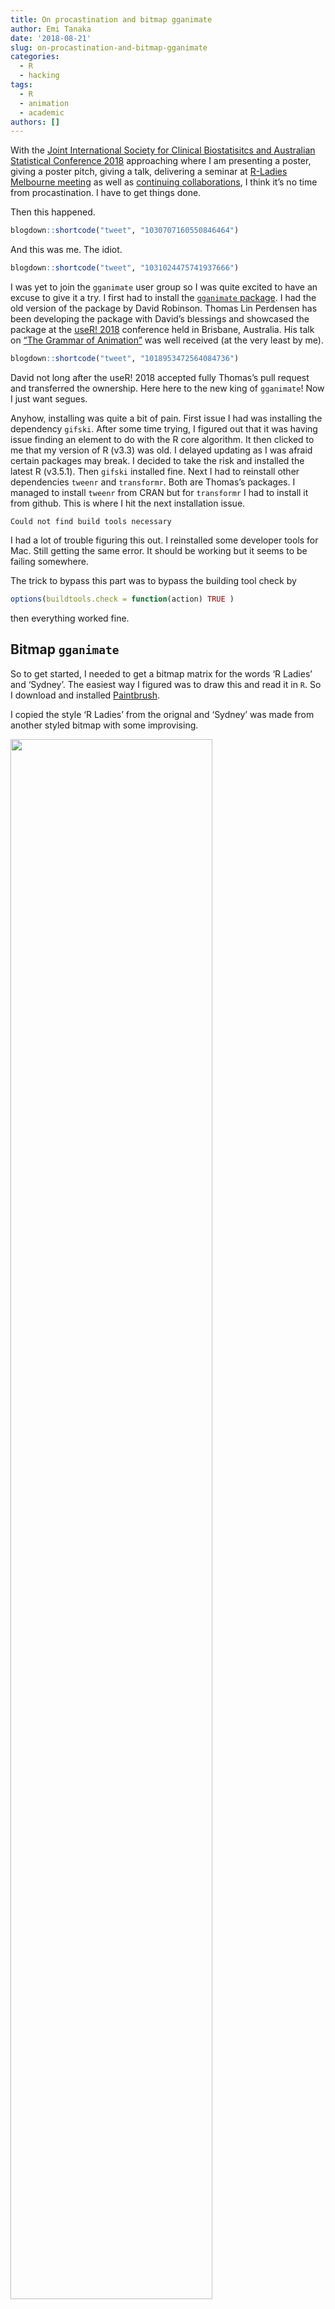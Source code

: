 ```yaml
---
title: On procastination and bitmap gganimate
author: Emi Tanaka
date: '2018-08-21'
slug: on-procastination-and-bitmap-gganimate
categories:
  - R
  - hacking
tags:
  - R
  - animation
  - academic
authors: []
---
```


With the [Joint International Society for Clinical Biostatisitcs and Australian Statistical Conference 2018](https://iscbasc2018.com/) approaching where I am presenting a poster, giving a poster pitch, giving a talk, delivering a seminar at [R-Ladies Melbourne meeting](https://www.meetup.com/R-Ladies-Melbourne/events/253534679/) as well as [continuing collaborations](https://emitanaka.rbind.io/post/deconstructing-scripts-and-learning-d3js/), I think it's no time from procastination. I have to get things done. 

Then this happened. 

```r
blogdown::shortcode("tweet", "1030707160550846464")
```

And this was me. The idiot.

```r
blogdown::shortcode("tweet", "1031024475741937666")
```

I was yet to join the `gganimate` user group so I was quite excited to have an excuse to give it a try. I first had to install the [`gganimate` package](https://github.com/thomasp85/gganimate). I had the old version of the package by David Robinson. Thomas Lin Perdensen has been developing the package with David's blessings and showcased the package at the [useR! 2018](https://user2018.r-project.org/) conference held in Brisbane, Australia. His talk on ["The Grammar of Animation"](https://www.youtube.com/watch?v=21ZWDrTukEs&t=6s) was well received (at the very least by me). 

```r
blogdown::shortcode("tweet", "1018953472564084736")
```

David not long after the useR! 2018 accepted fully Thomas's pull request and transferred the ownership. Here here to the new king of `gganimate`! Now I just want segues. 

Anyhow, installing was quite a bit of pain. First issue I had was installing the dependency `gifski`. After some time trying, I figured out that it was having issue finding an element to do with the R core algorithm. It then clicked to me that my version of R (v3.3) was old. I delayed updating as I was afraid certain packages may break. I decided to take the risk and installed the latest R (v3.5.1). Then `gifski` installed fine. Next I had to reinstall other dependencies `tweenr` and `transformr`. Both are Thomas's packages. I managed to install `tweenr` from CRAN but for `transformr` I had to install it from github. This is where I hit the next installation issue. 

    Could not find build tools necessary
    
I had a lot of trouble figuring this out. I reinstalled some developer tools for Mac. Still getting the same error. It should be working but it seems to be failing somewhere. 

The trick to bypass this part was to bypass the building tool check by
```r
options(buildtools.check = function(action) TRUE )
```

then everything worked fine. 

## Bitmap `gganimate`

So to get started, I needed to get a bitmap matrix for the words 'R Ladies' and 'Sydney'. The easiest way I figured was to draw this and read it in `R`. So I download and installed [Paintbrush](https://paintbrush.sourceforge.io/).

I copied the style 'R Ladies' from the orignal and 'Sydney' was made from another styled bitmap with some improvising. 

![](/post/2018-08-21-on-procastination-and-bitmap-gganimate_files/rladies.png){width=80%}

![](/post/2018-08-21-on-procastination-and-bitmap-gganimate_files/sydney.png){width=80%}

With some googling to find out which one might be the best for reading it in as bitmap and with the help of [this tutorial](https://coolbutuseless.github.io/2018/08/12/gganimate-with-bitmap-fonts/), I got the code working and put it as my first github gist:

<script src="https://gist.github.com/emitanaka/ef1d1b6ade5e57acc4734bc4bfbcc0cd.js"></script>


And it was done :)

![](/post/2018-08-21-on-procastination-and-bitmap-gganimate_files/rladies2.gif){width=80%}

```r
blogdown::shortcode("tweet", "1031059844566929408")
```

I learned a lot so thank you for the challenge!

```r
blogdown::shortcode("tweet", "1031060582529609731")
```

So I go sweating to get my work done. <br>

Yup, that's right.<br>

You can tell I'm procastinating again writing this blog. 

I might learn one day.
